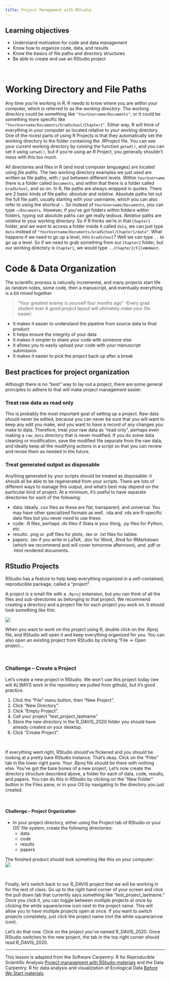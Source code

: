 ```yaml
---
title: Project Management with RStudio
---
```

<div class = "blue">
# Learning objectives

* Understand motivation for code and data management
* Know how to organize code, data, and results
* Know the basics of file paths and directory structures
* Be able to create and use an RStudio project
</div>

<br>

# Working Directory and File Paths

Any time you're working in R, R needs to know where you are within your computer, which is referred to as the *working directory*. The working directory could be something like `"YourUsername/Documents"`, or it could be something more specific like `"YourUsername/Documents/GradSchool/Chapter1"`. Either way, R will think of everything in your computer as located relative to your working directory. One of the nicest parts of using R Projects is that they automatically set the working directory to the folder containing the .RProject file. You can see your current working directory by running the function `getwd()`, and you can set it using `setwd()`, but if you're using an R Project, you generally shouldn't mess with this too much.

All directories and files in R (and most computer languages) are located using *file paths*. The two working directory examples we just used are written as file paths, with `/` put between different levels. Within `YourUsername` there is a folder called `Documents`, and within that there is a folder called `GradSchool`, and so on. In R, file paths are always wrapped in quotes. There are 2 basic kinds of file paths: *absolute* and *relative*. Absolute paths list out the full file path, usually starting with your username, which you can also refer to using the shortcut `~`. So instead of `YourUsername/Documents`, you can type `~/Documents`. However, if you've got folders within folders within folders, typing out absolute paths can get really tedious. *Relative* paths are *relative* to your working directory. So if R thinks we're in that `Chapter1` folder, and we want to access a folder inside it called `data`, we can just type `data` instead of `"YourUsername/Documents/GradSchool/Chapter1/data"`. What happens if we need to go up a level, into `GradSchool`? Well we can type `..` to go up a level. So if we need to grab something from our `Chapter2` folder, but our working directory is `Chapter1`, we would type `../Chapter2/FileWeWant`.

# Code & Data Organization

The scientific process is naturally incremental, and many projects
start life as random notes, some code, then a manuscript, and
eventually everything is a bit mixed together.

> "Your greatest enemy is yourself four months ago" -Every grad student ever
A good project layout will ultimately make your life easier:

* It makes it easier to understand the pipeline from source data to final product
* It helps ensure the integrity of your data
* It makes it simpler to share your code with someone else
* It allows you to easily upload your code with your manuscript submission
* It makes it easier to pick the project back up after a break

## Best practices for project organization

Although there is no "best" way to lay out a project, there are some general
principles to adhere to that will make project management easier:

### Treat raw data as read only

This is probably the most important goal of setting up a project. Raw data should never be edited, because you can never be sure that you will want to keep any edit you make, and you want to have a record of any changes you make to data. Therefore, treat your raw data as "read only", perhaps even making a `raw_data` directory that is never modified. If you do some data cleaning or modification, save the modified file separate from the raw data, and ideally keep all the modifying actions in a script so that you can review and revise them as needed in the future.

### Treat generated output as disposable

Anything generated by your scripts should be treated as disposable: it should
all be able to be regenerated from your scripts. There are lots of different ways
to manage this output, and what's best may depend on the particular kind of project.
At a minimum, it's useful to have separate directories for each of the following:

- data: Ideally .csv files as these are flat, transparent, and universal. You may have other specialized formats as well. .rda and .rds are R-specific data files but you never *need* to use these.
- code: .R files, perhaps .do files if Stata is your thing, .py files for Python, etc.
- results: .png or .pdf files for plots; .tex or .txt files for tables
- papers: .tex if you write in LaTeX, .doc for Word, .Rmd for RMarkdown (which we recommend and will cover tomorrow afternoon), and .pdf or .html rendered documents.

## RStudio Projects

RStudio has a feature to help keep everything organized in a self-contained, 
reproducible package, called a "project".

A project is a small file with a `.Rproj` extension, but you can think of all 
the files and sub-directories as belonging to that project. We recommend 
creating a directory and a project file for each project you work on. It should 
look something like this:

![](img/working-directory-structure.png)


When you want to work on this project using R, double click on the .Rproj file, 
and RStudio will open it and keep everything organized for you. You can also 
open an existing project from RStudio by clicking "File -> Open project...

<br>
<div class = "blue">
### Challenge -- Create a Project
Let's create a new project in RStudio. We won't use this project today (we will ALWAYS work in the repository we pulled from github), but it's good practice.

1. Click the "File" menu button, then "New Project".
2. Click "New Directory".
3. Click "Empty Project".
4. Call your project "test_project_lastname"
5. Store the new directory in the R_DAVIS_2020 folder you should have already created on your desktop.
6. Click "Create Project".
</div>
<br>

If everything went right, RStudio should've flickered and you should be looking 
at a pretty bare RStudio instance. That's okay. Click on the "Files" tab in the 
lower right pane. Your .Rproj file should be there with nothing else. You've got 
the bare bones of a new project. Let's now create the directory structure 
described above, a folder for each of data, code, results, and papers. You can 
do this in RStudio by clicking on the "New Folder" button in the Files pane, or 
in your OS by navigating to the directory you just created. 

<br>
<div class = "blue">
#### Challenge -- Project Organization
- In your project directory, either using the Project tab of RStudio or your OS' file system, 
create the following directories:
    - data
    - code
    - results
    - papers

The finished product should look something like this on your computer:  
![](img/good_project_organization.png)
</div>

<br>

Finally, let's switch back to our R_DAVIS project that we will be working in for the rest of class. Go up to the right hand corner of your screen and click the pull down tab that currently says something like "test_project_lastname." Once you click it, you can toggle between multiple projects at once by clicking the white square/arrow icon next to the project name. This will allow you to have multiple projects open at once. If you want to switch projects completely, just click the project name (not the white square/arrow icon). 

Let's do that now. Click on the project you've named R_DAVIS_2020. Once RStudio switches to the new project, the tab in the top right corner should read R_DAVIS_2020.

***

This lesson is adapted from the Software Carpentry: R for Reproducible Scientific Analysis [Project management with RStudio materials](http://data-lessons.github.io/gapminder-R/02-project-intro.html) and
the Data Carpentry: R for data analysis and visualization of Ecological Data 
[Before We Start materials](http://www.datacarpentry.org/R-ecology-lesson/00-before-we-start.html).

